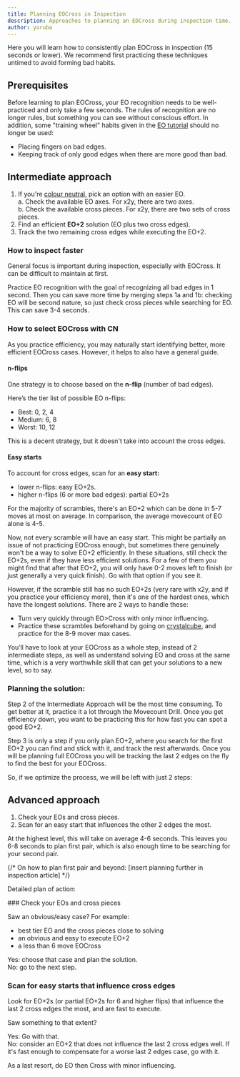 ```yaml
---
title: Planning EOCross in Inspection
description: Approaches to planning an EOCross during inspection time.
author: yoruba
---
```



Here you will learn how to consistently plan EOCross in inspection (15 seconds or lower). We recommend first practicing these techniques untimed to avoid forming bad habits.

## Prerequisites

Before learning to plan EOCross, your EO recognition needs to be well-practiced and only take a few seconds. The rules of recognition are no longer rules, but something you can see without conscious effort. In addition, some "training wheel" habits given in the [EO tutorial](/tutorial/eo) should no longer be used:

- Placing fingers on bad edges.
- Keeping track of only good edges when there are more good than bad.

## Intermediate approach

1. If you're [colour neutral](/improvement-guide/eocross/color-neutrality), pick an option with an easier EO. \
   a. Check the available EO axes. For x2y, there are two axes. \
   b. Check the available cross pieces. For x2y, there are two sets of cross pieces.
2. Find an efficient **EO+2** solution (EO plus two cross edges).
3. Track the two remaining cross edges while executing the EO+2.

### How to inspect faster

General focus is important during inspection, especially with EOCross. It can be difficult to maintain at first.

Practice EO recognition with the goal of recognizing all bad edges in 1 second. Then you can save more time by merging steps 1a and 1b: checking EO will be second nature, so just check cross pieces while searching for EO. This can save 3-4 seconds.

### How to select EOCross with CN

As you practice efficiency, you may naturally start identifying better, more efficient EOCross cases. However, it helps to also have a general guide.

#### n-flips

One strategy is to choose based on the **n-flip** (number of bad edges).

Here’s the tier list of possible EO n-flips:

- Best: 0, 2, 4
- Medium: 6, 8
- Worst: 10, 12

This is a decent strategy, but it doesn't take into account the cross edges.

#### Easy starts

To account for cross edges, scan for an **easy start:**

- lower n-flips: easy EO+2s.
- higher n-flips (6 or more bad edges): partial EO+2s

For the majority of scrambles, there's an EO+2 which can be done in 5-7 moves at most on average. In comparison, the average movecount of EO alone is 4-5.

Now, not every scramble will have an easy start. This might be partially an issue of not practicing EOCross enough, but sometimes there genuinely won't be a way to solve EO+2 efficiently. In these situations, still check the EO+2s, even if they have less efficient solutions. For a few of them you might find that after that EO+2, you will only have 0-2 moves left to finish (or just generally a very quick finish). Go with that option if you see it.

However, if the scramble still has no such EO+2s (very rare with x2y, and if you practice your efficiency more), then it's one of the hardest ones, which have the longest solutions. There are 2 ways to handle these:

- Turn very quickly through EO>Cross with only minor influencing.
- Practice these scrambles beforehand by going on [crystalcube](https://crystalcube.app/), and practice for the 8-9 mover max cases.

You’ll have to look at your EOCross as a whole step, instead of 2 intermediate steps, as well as understand solving EO and cross at the same time, which is a very worthwhile skill that can get your solutions to a new level, so to say.

### Planning the solution: 

Step 2 of the Intermediate Approach will be the most time consuming. To get better at it, practice it a lot through the Movecount Drill. Once you get efficiency down, you want to be practicing this for how fast you can spot a good EO+2.

Step 3 is only a step if you only plan EO+2, where you search for the first EO+2 you can find and stick with it, and track the rest afterwards. Once you will be planning full EOCross you will be tracking the last 2 edges on the fly to find the best for your EOCross.

So, if we optimize the process, we will be left with just 2 steps:

## Advanced approach

1. Check your EOs and cross pieces.
2. Scan for an easy start that influences the other 2 edges the most.

At the highest level, this will take on average 4-6 seconds. This leaves you 6-8 seconds to plan first pair, which is also enough time to be searching for your second pair.

{/* On how to plan first pair and beyond: [insert planning further in inspection article] */}

Detailed plan of action:

<Steps>
### Check your EOs and cross pieces

Saw an obvious/easy case? For example:

- best tier EO and the cross pieces close to solving
- an obvious and easy to execute EO+2
- a less than 6 move EOCross

Yes: choose that case and plan the solution. \
No: go to the next step.

### Scan for easy starts that influence cross edges

Look for EO+2s (or partial EO+2s for 6 and higher flips) that influence the last 2 cross edges the most, and are fast to execute.

Saw something to that extent?

Yes: Go with that. \
No: consider an EO+2 that does not influence the last 2 cross edges well. If it's fast enough to compensate for a worse last 2 edges case, go with it.

As a last resort, do EO then Cross with minor influencing.

</Steps>